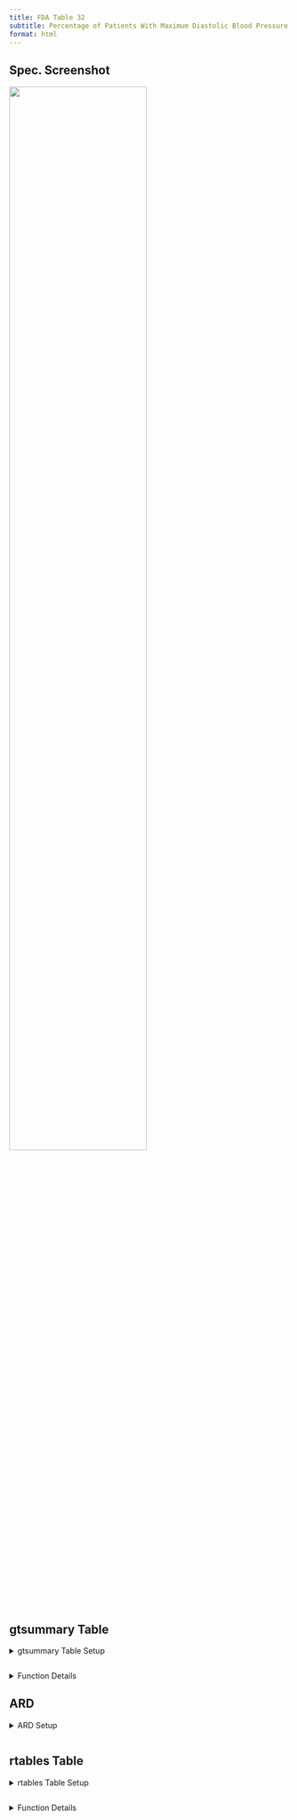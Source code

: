```yaml
---
title: FDA Table 32
subtitle: Percentage of Patients With Maximum Diastolic Blood Pressure by Category of Blood Pressure Postbaseline, Safety Population, Pooled Analysis
format: html
---
```


::: panel-tabset
## Spec. Screenshot

![](../assets/images/screenshots/table_32.png){fig-align="center" width="70%"}

## gtsummary Table

<details>

<summary>gtsummary Table Setup</summary>

```r
# Load Libraries & Data
library(cardinal)

adsl <- random.cdisc.data::cadsl
advs <- random.cdisc.data::cadvs

# Output Table
make_table_32(df = advs, return_ard = FALSE)
```

</details>

```r
```

<details>

<summary>Function Details</summary>

### `make_table_32()`

-   **`df`**: `USUBJID`, `AVISITN`, `PARAMCD`, `AVAL`, `AVALU`, and the variables specified by `arm_var` and `saffl_var`.
-   **`denominator`** (if specified): `USUBJID` and the variables specified by `arm_var` and `saffl_var`.
-   If both the ARD (`return_ard = "Y"`) and an overall column (`lbl_overall` not missing) are requested, a list of two ARDs will be returned: `ard$tbl_summary` for the table by groups, and `ard$add_overall` for the overal column.

+---------------+--------------------------------------------------------------------------------------------------------------------+--------------+
| **Argument**  | **Description**                                                                                                    | **Default**  |
+:==============+:===================================================================================================================+:=============+
| `df`          | (`data.frame`) Dataset (typically ADVS) required to build table.                                                   | *No default* |
+---------------+--------------------------------------------------------------------------------------------------------------------+--------------+
| `denominator` | (`character`) Alternative dataset (typically ADSL) used only to calculate column counts.                           | `NULL`       |
+---------------+--------------------------------------------------------------------------------------------------------------------+--------------+
| `return_ard`  | (`flag`) Whether an ARD should be returned.                                                                        | `TRUE`       |
+---------------+--------------------------------------------------------------------------------------------------------------------+--------------+
| `id_vars`     | (`character`) Identifier required to count the number of events (typically calculated by USUBJID).                 | `"USUBJID"`  |
+---------------+--------------------------------------------------------------------------------------------------------------------+--------------+
| `arm_var`     | (`character`) Arm variable used to split table into columns.                                                       | `"ARM"`      |
+---------------+--------------------------------------------------------------------------------------------------------------------+--------------+
| `saffl_var`   | (`character`) Flag variable used to indicate inclusion in safety population.                                       | `"SAFFL"`    |
+---------------+--------------------------------------------------------------------------------------------------------------------+--------------+
| `lbl_overall` | (`character`) If specified, an overall column will be added to the table with the given value as the column label. | `NULL`       |
+---------------+--------------------------------------------------------------------------------------------------------------------+--------------+
| `subset`      | (`character`) If specified, the calculations will be done on the selected subset of `df`.                          | `NULL`       |
+---------------+--------------------------------------------------------------------------------------------------------------------+--------------+

Source code for this function is available [here](https://github.com/pharmaverse/cardinal/blob/main/R/fda-table_05.R).

------------------------------------------------------------------------

</details>

## ARD

<details>

<summary>ARD Setup</summary>

```r
# Load Libraries & Data
library(cardinal)

adsl <- random.cdisc.data::cadsl
advs <- random.cdisc.data::cadvs

# Create Table & ARD
result <- make_table_32(df = advs, return_ard = TRUE)

# Output ARD
result$ard
```

</details>

```r
```

## rtables Table

<details>

<summary>rtables Table Setup</summary>

```r
# Load Libraries & Data
library(cardinal)

adsl <- random.cdisc.data::cadsl
advs <- random.cdisc.data::cadvs

# Output Table
risk_diff <- list(arm_x = "B: Placebo", arm_y = "A: Drug X") # optional
make_table_32_rtables(
  df = advs,
  alt_counts_df = adsl,
  risk_diff = risk_diff
)
```

</details>

```r
```

<details>

<summary>Function Details</summary>

### `make_table_32_rtables()`

------------------------------------------------------------------------

Required variables:

-   **`df`**: `USUBJID`, `AVISITN`, `PARAMCD`, `AVAL`, `AVALU`, and the variables specified by `arm_var` and `saffl_var`.
-   **`alt_counts_df`** (if specified): `USUBJID` and the variables specified by `arm_var` and `saffl_var`.

+------------------+--------------------------------------------------------------------------------------------------------------------------------------------------------------------------------------------------------------------------------------------------------------+--------------+
| Argument         | Description                                                                                                                                                                                                                                                  | Default      |
+:=================+:=============================================================================================================================================================================================================================================================+:=============+
| `df`             | (`data.frame`) Dataset (typically ADVS) required to build table.                                                                                                                                                                                             | *No default* |
+------------------+--------------------------------------------------------------------------------------------------------------------------------------------------------------------------------------------------------------------------------------------------------------+--------------+
| `alt_counts_df`  | (`character`) Alternative dataset (typically ADSL) used only to calculate column counts.                                                                                                                                                                     | `NULL`       |
+------------------+--------------------------------------------------------------------------------------------------------------------------------------------------------------------------------------------------------------------------------------------------------------+--------------+
| `show_colcounts` | (`flag`) Whether column counts should be printed.                                                                                                                                                                                                            | `TRUE`       |
+------------------+--------------------------------------------------------------------------------------------------------------------------------------------------------------------------------------------------------------------------------------------------------------+--------------+
| `arm_var`        | (`character`) Arm variable used to split table into columns.                                                                                                                                                                                                 | `"ARM"`      |
+------------------+--------------------------------------------------------------------------------------------------------------------------------------------------------------------------------------------------------------------------------------------------------------+--------------+
| `saffl_var`      | (`character`) Flag variable used to indicate inclusion in safety population.                                                                                                                                                                                 | `"SAFFL"`    |
+------------------+--------------------------------------------------------------------------------------------------------------------------------------------------------------------------------------------------------------------------------------------------------------+--------------+
| `lbl_overall`    | (`character`) If specified, an overall column will be added to the table with the given value as the column label.                                                                                                                                           | `NULL`       |
+------------------+--------------------------------------------------------------------------------------------------------------------------------------------------------------------------------------------------------------------------------------------------------------+--------------+
| `risk_diff`      | (named `list`) List of settings to apply to add a risk difference column to the table. See [tern::add_riskdiff()](https://insightsengineering.github.io/tern/main/reference/add_riskdiff.html) for more details. List should contain the following elements: | `NULL`       |
|                  |                                                                                                                                                                                                                                                              |              |
|                  | -   `arm_x`: (required) the name of reference arm.                                                                                                                                                                                                           |              |
|                  |                                                                                                                                                                                                                                                              |              |
|                  | -   `arm_y`: (required) the name of the arm to compare to the reference arm.                                                                                                                                                                                 |              |
|                  |                                                                                                                                                                                                                                                              |              |
|                  | -   `col_label`: (optional) label to use for the risk difference column. Defaults to `"Risk Difference (%) (95% CI)"`.                                                                                                                                       |              |
|                  |                                                                                                                                                                                                                                                              |              |
|                  | -   `pct`: (optional) whether the output should be returned as percentages. Defaults to `TRUE`.                                                                                                                                                              |              |
+------------------+--------------------------------------------------------------------------------------------------------------------------------------------------------------------------------------------------------------------------------------------------------------+--------------+
| `prune_0`        | (`flag`) Whether all-zero rows should be removed from the table.                                                                                                                                                                                             | `FALSE`      |
+------------------+--------------------------------------------------------------------------------------------------------------------------------------------------------------------------------------------------------------------------------------------------------------+--------------+
| `annotations`    | (named `list` of `character`) List of annotations to add to the table. Valid annotation types are `title`, `subtitles`, `main_footer`, and `prov_footer.` Each name-value pair should use the annotation type as name and the desired string as value.       | `NULL`       |
+------------------+--------------------------------------------------------------------------------------------------------------------------------------------------------------------------------------------------------------------------------------------------------------+--------------+

Source code for this function is available [here](https://github.com/pharmaverse/falcon/blob/main/R/fda-table_32.R).

</details>
:::
